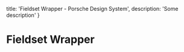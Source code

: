 
  title: 'Fieldset Wrapper - Porsche Design System',
  description: 'Some description'
}

# Fieldset Wrapper <ComponentStatus tagName="p-fieldset-wrapper"></ComponentStatus>

<TableOfContents headings={[]} />

